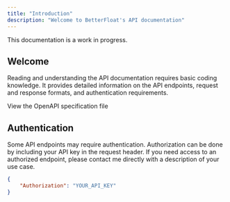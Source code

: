 ```yaml
---
title: "Introduction"
description: "Welcome to BetterFloat's API documentation"
---
```


<Note>This documentation is a work in progress.</Note>

## Welcome

Reading and understanding the API documentation requires basic coding knowledge. It provides detailed information on the API endpoints, request and response formats, and authentication requirements.

<Card title="Market Endpoints" icon="leaf" href="/api-reference/markets">
	View the OpenAPI specification file
</Card>

## Authentication

Some API endpoints may require authentication. Authorization can be done by including your API key in the request header.
If you need access to an authorized endpoint, please contact me directly with a description of your use case.

```json
{
	"Authorization": "YOUR_API_KEY"
}
```
